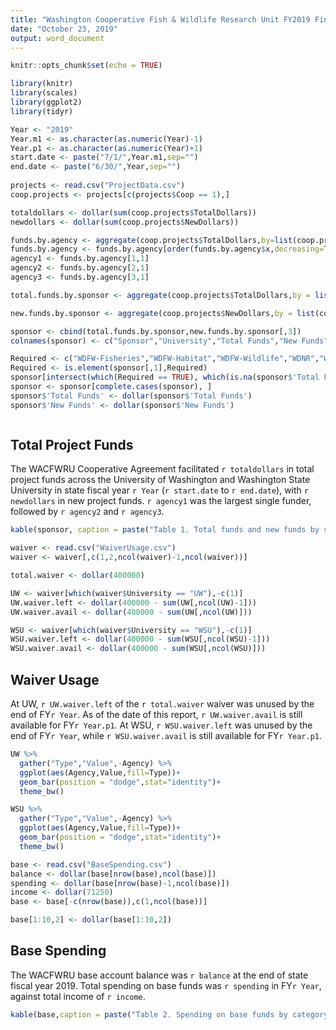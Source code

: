 ---
title: "Washington Cooperative Fish & Wildlife Research Unit FY2019 Financial Report"
date: "October 23, 2019"
output: word_document
---

```{r setup, echo = FALSE, warning = FALSE}
knitr::opts_chunk$set(echo = TRUE)

library(knitr)
library(scales)
library(ggplot2)
library(tidyr)

Year <- "2019"
Year.m1 <- as.character(as.numeric(Year)-1)
Year.p1 <- as.character(as.numeric(Year)+1)
start.date <- paste("7/1/",Year.m1,sep="")
end.date <- paste("6/30/",Year,sep="")
  
projects <- read.csv("ProjectData.csv")
coop.projects <- projects[c(projects$Coop == 1),]

totaldollars <- dollar(sum(coop.projects$TotalDollars))
newdollars <- dollar(sum(coop.projects$NewDollars))

funds.by.agency <- aggregate(coop.projects$TotalDollars,by=list(coop.projects$ParentAgency), FUN = sum)
funds.by.agency <- funds.by.agency[order(funds.by.agency$x,decreasing=TRUE),]
agency1 <- funds.by.agency[1,1]
agency2 <- funds.by.agency[2,1]
agency3 <- funds.by.agency[3,1]

total.funds.by.sponsor <- aggregate(coop.projects$TotalDollars,by = list(coop.projects$Sponsor,coop.projects$University),FUN=sum, drop = FALSE)

new.funds.by.sponsor <- aggregate(coop.projects$NewDollars,by = list(coop.projects$Sponsor,coop.projects$University),FUN=sum, drop = FALSE)

sponsor <- cbind(total.funds.by.sponsor,new.funds.by.sponsor[,3])
colnames(sponsor) <- c("Sponsor","University","Total Funds","New Funds")

Required <- c("WDFW-Fisheries","WDFW-Habitat","WDFW-Wildlife","WDNR","WDOE")
Required <- is.element(sponsor[,1],Required)
sponsor[intersect(which(Required == TRUE), which(is.na(sponsor$'Total Funds'==TRUE))),c(3,4)] <- 0
sponsor <- sponsor[complete.cases(sponsor), ]
sponsor$'Total Funds' <- dollar(sponsor$'Total Funds')
sponsor$'New Funds' <- dollar(sponsor$'New Funds')



```

## Total Project Funds

The WACFWRU Cooperative Agreement facilitated `r totaldollars` in total project funds across the University of Washington and Washington State University in state fiscal year `r Year` (`r start.date` to `r end.date`), with `r newdollars` in new project funds. `r agency1` was the largest single funder, followed by `r agency2` and `r agency3`.


```{r echo=FALSE}

kable(sponsor, caption = paste("Table 1. Total funds and new funds by sponsor and university in FY",Year,sep=""))

waiver <- read.csv("WaiverUsage.csv")
waiver <- waiver[,c(1,2,ncol(waiver)-1,ncol(waiver))]

total.waiver <- dollar(400000)

UW <- waiver[which(waiver$University == "UW"),-c(1)]
UW.waiver.left <- dollar(400000 - sum(UW[,ncol(UW)-1]))
UW.waiver.avail <- dollar(400000 - sum(UW[,ncol(UW)]))

WSU <- waiver[which(waiver$University == "WSU"),-c(1)]
WSU.waiver.left <- dollar(400000 - sum(WSU[,ncol(WSU)-1]))
WSU.waiver.avail <- dollar(400000 - sum(WSU[,ncol(WSU)])) 

```

## Waiver Usage

At UW, `r UW.waiver.left` of the `r total.waiver` waiver was unused by the end of FY`r Year`. As of the date of this report, `r UW.waiver.avail` is still available for FY`r Year.p1`. At WSU, `r WSU.waiver.left` was unused by the end of FY`r Year`, while `r WSU.waiver.avail` is still available for FY`r Year.p1`.


```{r echo=FALSE, fig.height = 3, fig.width = 5}

UW %>%
  gather("Type","Value",-Agency) %>%
  ggplot(aes(Agency,Value,fill=Type))+
  geom_bar(position = "dodge",stat="identity")+
  theme_bw()

WSU %>%
  gather("Type","Value",-Agency) %>%
  ggplot(aes(Agency,Value,fill=Type))+
  geom_bar(position = "dodge",stat="identity")+
  theme_bw()

base <- read.csv("BaseSpending.csv")
balance <- dollar(base[nrow(base),ncol(base)])
spending <- dollar(base[nrow(base)-1,ncol(base)])
income <- dollar(71250)
base <- base[-c(nrow(base)),c(1,ncol(base))]

base[1:10,2] <- dollar(base[1:10,2])


```

## Base Spending

The WACFWRU base account balance was `r balance` at the end of state fiscal year 2019. Total spending on base funds was `r spending` in FY`r Year`, against total income of `r income`.

```{r echo=FALSE}
kable(base,caption = paste("Table 2. Spending on base funds by category in FY",Year,sep=""))


```
